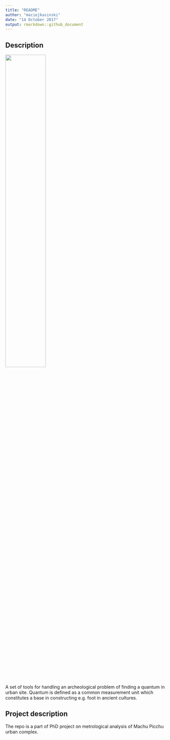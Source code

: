 ```yaml
---
title: "README"
author: "maciejkasinski"
date: "14 October 2017"
output: rmarkdown::github_document
---
```


## Description

<left>![](img/machupicchu.jpg){ width=50% }</left>

A set of tools for handling an archeological problem of finding a quantum in urban site. Quantum is defined as a common measurement unit which constitutes a base in constructing e.g. foot in ancient cultures.


## Project description

The repo is a part of PhD project on metrological analysis of Machu Picchu urban complex.






